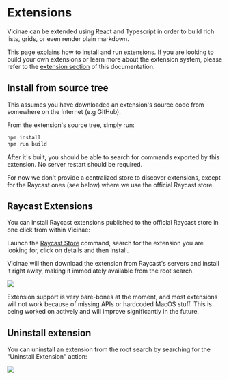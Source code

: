 # Extensions

Vicinae can be extended using React and Typescript in order to build rich lists, grids, or even render plain markdown.

This page explains how to install and run extensions. If you are looking to build your own extensions or learn more about the extension system, please refer to the [extension section](/extensions/introduction) of this documentation.

## Install from source tree

This assumes you have downloaded an extension's source code from somewhere on the Internet (e.g GitHub). 

From the extension's source tree, simply run:

```bash
npm install
npm run build
```

After it's built, you should be able to search for commands exported by this extension.
No server restart should be required.

<Note>
For now we don't provide a centralized store to discover extensions, except for the Raycast ones (see below) where we use the official Raycast store. 
</Note>

## Raycast Extensions

You can install Raycast extensions published to the official Raycast store in one click from within Vicinae:

Launch the [Raycast Store](vicinae://extensions/vicinae/raycast-compat/store) command, search for the extension you are looking for, click on details and then install.

Vicinae will then download the extension from Raycast's servers and install it right away, making it immediately available from the root search.

![](/raycast-store-list.png)

<Warning>
Extension support is very bare-bones at the moment, and most extensions will not work because of missing APIs or hardcoded MacOS stuff.
This is being worked on actively and will improve significantly in the future.
</Warning>

## Uninstall extension

You can uninstall an extension from the root search by searching for the "Uninstall Extension" action:

![](/uninstall-extension.png)
